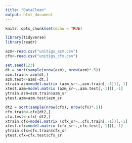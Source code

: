 ```yaml
---
title: "DataClean"
output: html_document
---
```


```r
knitr::opts_chunk$set(echo = TRUE)
```

```r
library(tidyverse)
library(readr)
```

```r
azm<-read.csv("unitigs_azm.csv")
cfx<-read.csv("unitigs_cfx.csv")
```

```r
set.seed(123)
dt = sort(sample(nrow(azm), nrow(azm)*.5))
azm.train<-azm[dt,]
azm.test<-azm[-dt,]
xtrain.azm=model.matrix (azm_sr~.,azm.train[,-1])[,-1]
xtest.azm=model.matrix (azm_sr~.,azm.test[,-1])[,-1]
ytrain.azm=azm.train$azm_sr
ytest.azm=azm.test$azm_sr

dt2 = sort(sample(nrow(cfx), nrow(cfx)*.5))
cfx.train<-cfx[dt2,]
cfx.test<-cfx[-dt2,]
xtrain.cfx=model.matrix (cfx_sr~.,cfx.train[,-1])[,-1]
xtest.cfx=model.matrix (cfx_sr~.,cfx.test[,-1])[,-1]
ytrain.cfx=cfx.train$cfx_sr
ytest.cfx=cfx.test$cfx_sr

```

